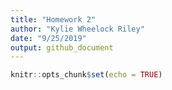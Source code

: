 ```yaml
---
title: "Homework 2"
author: "Kylie Wheelock Riley"
date: "9/25/2019"
output: github_document
---
```


```r
knitr::opts_chunk$set(echo = TRUE)
```


